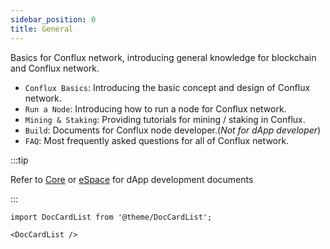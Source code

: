 ```yaml
---
sidebar_position: 0
title: General
---
```


Basics for Conflux network, introducing general knowledge for blockchain and Conflux network.

-   `Conflux Basics`: Introducing the basic concept and design of Conflux network.
-   `Run a Node`: Introducing how to run a node for Conflux network.
-   `Mining & Staking`: Providing tutorials for mining / staking in Conflux.
-   `Build`: Documents for Conflux node developer.(_Not for dApp developer_)
-   `FAQ`: Most frequently asked questions for all of Conflux network.

:::tip

Refer to [Core](../core/build) or [eSpace](/docs/category/build) for dApp development documents

:::

```mdx-code-block
import DocCardList from '@theme/DocCardList';

<DocCardList />
```
